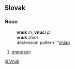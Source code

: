 == Slovak ==
=== Noun ===
:'''vnuk''' ''m'', '''vnuci''' ''pl''
:'''vnuk''' ''stem''
: declension pattern '''[[Slovak declension pattern chlap|chlap]]
# [[grandson]]

[[pl:Vnuk]]
